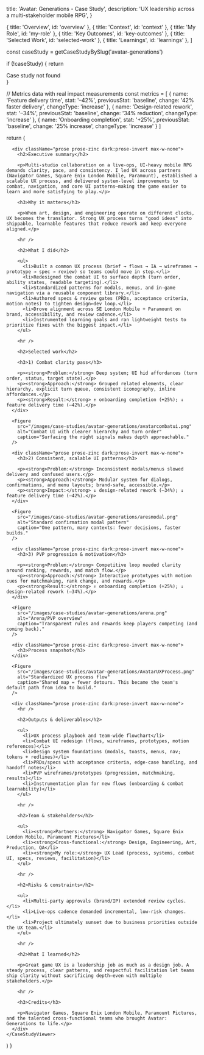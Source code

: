 
  title: 'Avatar: Generations - Case Study',
  description: 'UX leadership across a multi-stakeholder mobile RPG',
}

  { title: 'Overview', id: 'overview' },
  { title: 'Context', id: 'context' },
  { title: 'My Role', id: 'my-role' },
  { title: 'Key Outcomes', id: 'key-outcomes' },
  { title: 'Selected Work', id: 'selected-work' },
  { title: 'Learnings', id: 'learnings' },
]

  const caseStudy = getCaseStudyBySlug('avatar-generations')
  
  if (!caseStudy) {
    return <div>Case study not found</div>
  }

  // Metrics data with real impact measurements
  const metrics = [
    {
      name: 'Feature delivery time',
      stat: '–42%',
      previousStat: 'baseline',
      change: '42% faster delivery',
      changeType: 'increase'
    },
    {
      name: 'Design-related rework',
      stat: '–34%',
      previousStat: 'baseline', 
      change: '34% reduction',
      changeType: 'increase'
    },
    {
      name: 'Onboarding completion',
      stat: '+25%',
      previousStat: 'baseline',
      change: '25% increase',
      changeType: 'increase'
    }
  ]

  return (
    <CaseStudyViewer caseStudy={caseStudy} metrics={metrics}>
      <CaseImage
        src="/images/case-studies/avatar-generations/avatarlogo.png"
        alt="Avatar: Generations logo"
        variant="hero"
        width={800}
        height={450}
      />

      <div className="prose prose-zinc dark:prose-invert max-w-none">
        <h2>Executive summary</h2>

        <p>Multi-studio collaboration on a live-ops, UI-heavy mobile RPG demands clarity, pace, and consistency. I led UX across partners (Navigator Games, Square Enix London Mobile, Paramount), established a scalable UX process, and delivered system-level improvements to combat, navigation, and core UI patterns—making the game easier to learn and more satisfying to play.</p>

        <h3>Why it matters</h3>

        <p>When art, design, and engineering operate on different clocks, UX becomes the translator. Strong UX process turns "good ideas" into shippable, learnable features that reduce rework and keep everyone aligned.</p>

        <hr />

        <h2>What I did</h2>

        <ul>
          <li>Built a common UX process (brief → flows → IA → wireframes → prototype → spec → review) so teams could move in step.</li>
          <li>Redesigned the combat UI to surface depth (turn order, ability states, readable targeting).</li>
          <li>Standardized patterns for modals, menus, and in-game navigation via a reusable component library.</li>
          <li>Authored specs & review gates (PRDs, acceptance criteria, motion notes) to tighten design↔dev loop.</li>
          <li>Drove alignment across SE London Mobile + Paramount on brand, accessibility, and review cadence.</li>
          <li>Instrumented learning goals and ran lightweight tests to prioritize fixes with the biggest impact.</li>
        </ul>

        <hr />

        <h2>Selected work</h2>

        <h3>1) Combat clarity pass</h3>

        <p><strong>Problem:</strong> Deep system; UI hid affordances (turn order, status, target state).</p>
        <p><strong>Approach:</strong> Grouped related elements, clear hierarchy, explicit turn queue, consistent iconography, inline affordances.</p>
        <p><strong>Result:</strong> ↑ onboarding completion (+25%); ↓ feature delivery time (–42%).</p>
      </div>

      <Figure
        src="/images/case-studies/avatar-generations/avatarcombatui.png"
        alt="Combat UI with clearer hierarchy and turn order"
        caption="Surfacing the right signals makes depth approachable."
      />

      <div className="prose prose-zinc dark:prose-invert max-w-none">
        <h3>2) Consistent, scalable UI patterns</h3>

        <p><strong>Problem:</strong> Inconsistent modals/menus slowed delivery and confused users.</p>
        <p><strong>Approach:</strong> Modular system for dialogs, confirmations, and menu layouts; brand-safe, accessible.</p>
        <p><strong>Impact:</strong> ↓ design-related rework (–34%); ↓ feature delivery time (–42%).</p>
      </div>

      <Figure
        src="/images/case-studies/avatar-generations/aresmodal.png"
        alt="Standard confirmation modal pattern"
        caption="One pattern, many contexts: fewer decisions, faster builds."
      />

      <div className="prose prose-zinc dark:prose-invert max-w-none">
        <h3>3) PVP progression & motivation</h3>

        <p><strong>Problem:</strong> Competitive loop needed clarity around ranking, rewards, and match flow.</p>
        <p><strong>Approach:</strong> Interactive prototypes with motion cues for matchmaking, rank change, and rewards.</p>
        <p><strong>Result:</strong> ↑ onboarding completion (+25%); ↓ design-related rework (–34%).</p>
      </div>

      <Figure
        src="/images/case-studies/avatar-generations/arena.png"
        alt="Arena/PVP overview"
        caption="Transparent rules and rewards keep players competing (and coming back)."
      />

      <div className="prose prose-zinc dark:prose-invert max-w-none">
        <h3>Process snapshot</h3>
      </div>

      <Figure
        src="/images/case-studies/avatar-generations/AvatarUXProcess.png"
        alt="Standardized UX process flow"
        caption="Shared map = fewer detours. This became the team's default path from idea to build."
      />

      <div className="prose prose-zinc dark:prose-invert max-w-none">
        <hr />

        <h2>Outputs & deliverables</h2>

        <ul>
          <li>UX process playbook and team-wide flowchart</li>
          <li>Combat UI redesign (flows, wireframes, prototypes, motion references)</li>
          <li>Design system foundations (modals, toasts, menus, nav; tokens + redlines)</li>
          <li>PRDs/specs with acceptance criteria, edge-case handling, and handoff notes</li>
          <li>PVP wireframes/prototypes (progression, matchmaking, results)</li>
          <li>Instrumentation plan for new flows (onboarding & combat learnability)</li>
        </ul>

        <hr />

        <h2>Team & stakeholders</h2>

        <ul>
          <li><strong>Partners:</strong> Navigator Games, Square Enix London Mobile, Paramount Pictures</li>
          <li><strong>Cross-functional:</strong> Design, Engineering, Art, Production, QA</li>
          <li><strong>My role:</strong> UX Lead (process, systems, combat UI, specs, reviews, facilitation)</li>
        </ul>

        <hr />

        <h2>Risks & constraints</h2>

        <ul>
          <li>Multi-party approvals (brand/IP) extended review cycles.</li>
          <li>Live-ops cadence demanded incremental, low-risk changes.</li>
          <li>Project ultimately sunset due to business priorities outside the UX team.</li>
        </ul>

        <hr />

        <h2>What I learned</h2>

        <p>Great game UX is a leadership job as much as a design job. A steady process, clear patterns, and respectful facilitation let teams ship clarity without sacrificing depth—even with multiple stakeholders.</p>

        <hr />

        <h3>Credits</h3>

        <p>Navigator Games, Square Enix London Mobile, Paramount Pictures, and the talented cross-functional teams who brought Avatar: Generations to life.</p>
      </div>
    </CaseStudyViewer>
  )
}